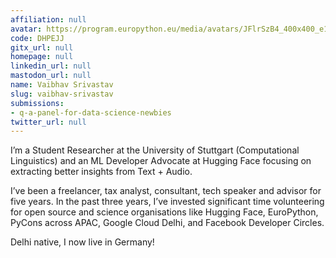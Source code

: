 ```yaml
---
affiliation: null
avatar: https://program.europython.eu/media/avatars/JFlrSzB4_400x400_e1UV9lu.jpg
code: DHPEJJ
gitx_url: null
homepage: null
linkedin_url: null
mastodon_url: null
name: Vaibhav Srivastav
slug: vaibhav-srivastav
submissions:
- q-a-panel-for-data-science-newbies
twitter_url: null
---
```


I’m a Student Researcher at the University of Stuttgart (Computational Linguistics) and an ML Developer Advocate at Hugging Face focusing on extracting better insights from Text + Audio.

I’ve been a freelancer, tax analyst, consultant, tech speaker and advisor for five years. In the past three years, I’ve invested significant time volunteering for open source and science organisations like Hugging Face, EuroPython, PyCons across APAC, Google Cloud Delhi, and Facebook Developer Circles.

Delhi native, I now live in Germany!
